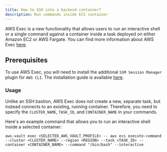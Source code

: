 ```yaml
---
title: How to SSH into a backend container?
description: Run commands inside ECS container
---
```


AWS Exec is a new functionality that allows users to run an interactive shell or a single command against a container
inside a task deployed on either Amazon EC2 or AWS Fargate.
You can find more information about AWS Exec [here](https://aws.amazon.com/blogs/containers/new-using-amazon-ecs-exec-access-your-containers-fargate-ec2/).

## Prerequisites

To use AWS Exec, you will need to install the additional `SSM Session Manager` plugin for `AWS CLI`.
The installation guide is available [here](https://docs.aws.amazon.com/systems-manager/latest/userguide/session-manager-working-with-install-plugin.html).

### Usage

Unlike an SSH bastion, AWS Exec does not create a new, separate task, but instead connects to an existing, running container.
Therefore, you need to specify the `CLUSTER_NAME`, `TASK_ID`, and `CONTAINER_NAME` in your commands.

Here's an example command that allows you to run an interactive shell inside a selected container:

```shell
aws-vault exec <SELECTED_AWS_VAULT_PROFILE> -- aws ecs execute-command --cluster <CLUSTER_NAME> --region <REGION> --task <TASK_ID> --container <CONTAINER_NAME> --command "/bin/bash" --interactive
```
